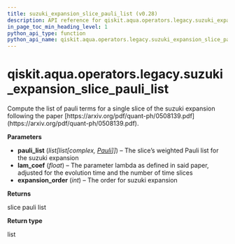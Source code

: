 ```yaml
---
title: suzuki_expansion_slice_pauli_list (v0.28)
description: API reference for qiskit.aqua.operators.legacy.suzuki_expansion_slice_pauli_list in qiskit v0.28
in_page_toc_min_heading_level: 1
python_api_type: function
python_api_name: qiskit.aqua.operators.legacy.suzuki_expansion_slice_pauli_list
---
```


<span id="qiskit-aqua-operators-legacy-suzuki-expansion-slice-pauli-list" />

# qiskit.aqua.operators.legacy.suzuki\_expansion\_slice\_pauli\_list

<Function id="qiskit.aqua.operators.legacy.suzuki_expansion_slice_pauli_list" isDedicatedPage={true} github="https://github.com/qiskit-community/qiskit-aqua/tree/stable/0.9/qiskit/aqua/operators/legacy/common.py" signature="suzuki_expansion_slice_pauli_list(pauli_list, lam_coef, expansion_order)">
  Compute the list of pauli terms for a single slice of the suzuki expansion following the paper [https://arxiv.org/pdf/quant-ph/0508139.pdf](https://arxiv.org/pdf/quant-ph/0508139.pdf).

  **Parameters**

  *   **pauli\_list** (*list\[list\[complex,* [*Pauli*](qiskit.quantum_info.Pauli "qiskit.quantum_info.Pauli")*]]*) – The slice’s weighted Pauli list for the suzuki expansion
  *   **lam\_coef** (*float*) – The parameter lambda as defined in said paper, adjusted for the evolution time and the number of time slices
  *   **expansion\_order** (*int*) – The order for suzuki expansion

  **Returns**

  slice pauli list

  **Return type**

  list
</Function>

